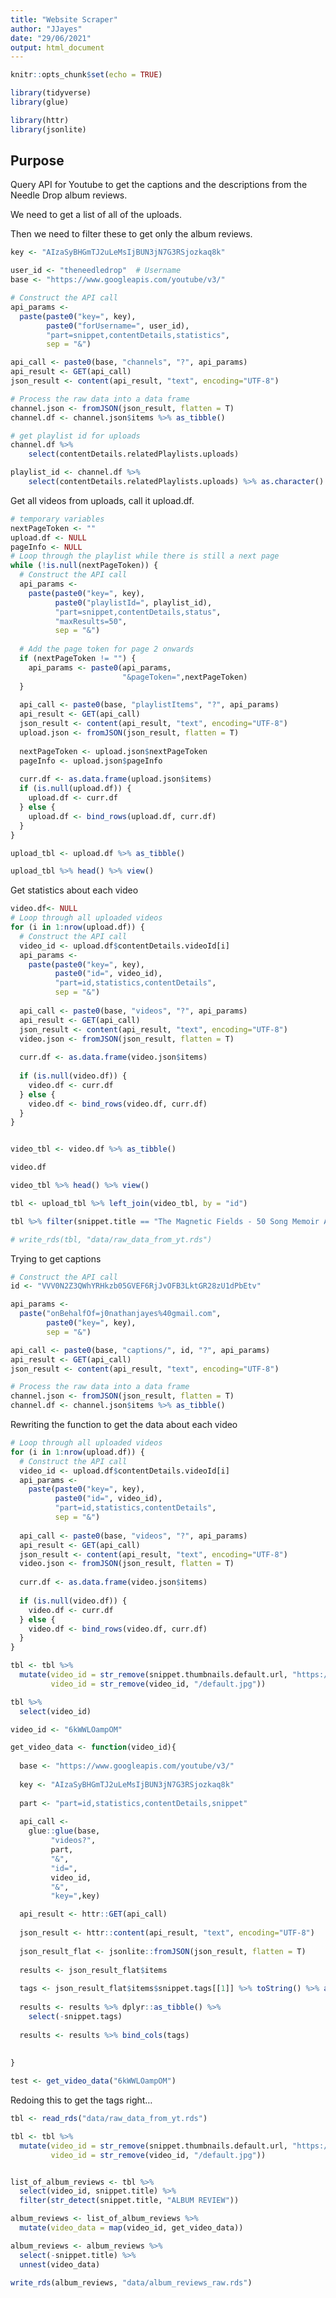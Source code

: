 ```yaml
---
title: "Website Scraper"
author: "JJayes"
date: "29/06/2021"
output: html_document
---
```


```r
knitr::opts_chunk$set(echo = TRUE)

library(tidyverse)
library(glue)

library(httr)
library(jsonlite)

```

## Purpose

Query API for Youtube to get the captions and the descriptions from the Needle Drop album reviews.

We need to get a list of all of the uploads.

Then we need to filter these to get only the album reviews.

```r
key <- "AIzaSyBHGmTJ2uLeMsIjBUN3jN7G3RSjozkaq8k"

user_id <- "theneedledrop"  # Username
base <- "https://www.googleapis.com/youtube/v3/"

```



```r
# Construct the API call
api_params <- 
  paste(paste0("key=", key), 
        paste0("forUsername=", user_id), 
        "part=snippet,contentDetails,statistics",
        sep = "&")

api_call <- paste0(base, "channels", "?", api_params)
api_result <- GET(api_call)
json_result <- content(api_result, "text", encoding="UTF-8")
```

```r
# Process the raw data into a data frame
channel.json <- fromJSON(json_result, flatten = T)
channel.df <- channel.json$items %>% as_tibble()

# get playlist id for uploads
channel.df %>% 
    select(contentDetails.relatedPlaylists.uploads)

playlist_id <- channel.df %>% 
    select(contentDetails.relatedPlaylists.uploads) %>% as.character()

```


Get all videos from uploads, call it upload.df.

```r
# temporary variables
nextPageToken <- ""
upload.df <- NULL
pageInfo <- NULL
# Loop through the playlist while there is still a next page
while (!is.null(nextPageToken)) {
  # Construct the API call
  api_params <- 
    paste(paste0("key=", key), 
          paste0("playlistId=", playlist_id), 
          "part=snippet,contentDetails,status",
          "maxResults=50",
          sep = "&")
  
  # Add the page token for page 2 onwards
  if (nextPageToken != "") {
    api_params <- paste0(api_params,
                         "&pageToken=",nextPageToken)
  }
  
  api_call <- paste0(base, "playlistItems", "?", api_params)
  api_result <- GET(api_call)
  json_result <- content(api_result, "text", encoding="UTF-8")
  upload.json <- fromJSON(json_result, flatten = T)
  
  nextPageToken <- upload.json$nextPageToken
  pageInfo <- upload.json$pageInfo
  
  curr.df <- as.data.frame(upload.json$items)
  if (is.null(upload.df)) {
    upload.df <- curr.df
  } else {
    upload.df <- bind_rows(upload.df, curr.df)
  }
}

upload_tbl <- upload.df %>% as_tibble()

upload_tbl %>% head() %>% view()
```

Get statistics about each video

```r
video.df<- NULL
# Loop through all uploaded videos
for (i in 1:nrow(upload.df)) {
  # Construct the API call
  video_id <- upload.df$contentDetails.videoId[i]
  api_params <- 
    paste(paste0("key=", key), 
          paste0("id=", video_id), 
          "part=id,statistics,contentDetails",
          sep = "&")
  
  api_call <- paste0(base, "videos", "?", api_params)
  api_result <- GET(api_call)
  json_result <- content(api_result, "text", encoding="UTF-8")
  video.json <- fromJSON(json_result, flatten = T)
  
  curr.df <- as.data.frame(video.json$items)
  
  if (is.null(video.df)) {
    video.df <- curr.df
  } else {
    video.df <- bind_rows(video.df, curr.df)
  }
}  


video_tbl <- video.df %>% as_tibble()

video.df

video_tbl %>% head() %>% view()

tbl <- upload_tbl %>% left_join(video_tbl, by = "id")

tbl %>% filter(snippet.title == "The Magnetic Fields - 50 Song Memoir ALBUM REVIEW") %>% select(id)

# write_rds(tbl, "data/raw_data_from_yt.rds")
```


Trying to get captions

```r
# Construct the API call
id <- "VVV0N2Z3QWhYRHkzb05GVEF6RjJvOFB3LktGR28zU1dPbEtv"

api_params <- 
  paste("onBehalfOf=j0nathanjayes%40gmail.com",
        paste0("key=", key), 
        sep = "&")

api_call <- paste0(base, "captions/", id, "?", api_params)
api_result <- GET(api_call)
json_result <- content(api_result, "text", encoding="UTF-8")
```

```r
# Process the raw data into a data frame
channel.json <- fromJSON(json_result, flatten = T)
channel.df <- channel.json$items %>% as_tibble()
```






Rewriting the function to get the data about each video

```r
# Loop through all uploaded videos
for (i in 1:nrow(upload.df)) {
  # Construct the API call
  video_id <- upload.df$contentDetails.videoId[i]
  api_params <- 
    paste(paste0("key=", key), 
          paste0("id=", video_id), 
          "part=id,statistics,contentDetails",
          sep = "&")
  
  api_call <- paste0(base, "videos", "?", api_params)
  api_result <- GET(api_call)
  json_result <- content(api_result, "text", encoding="UTF-8")
  video.json <- fromJSON(json_result, flatten = T)
  
  curr.df <- as.data.frame(video.json$items)
  
  if (is.null(video.df)) {
    video.df <- curr.df
  } else {
    video.df <- bind_rows(video.df, curr.df)
  }
}
```


```r
tbl <- tbl %>%
  mutate(video_id = str_remove(snippet.thumbnails.default.url, "https://i.ytimg.com/vi/"),
         video_id = str_remove(video_id, "/default.jpg"))

tbl %>% 
  select(video_id)
```


```r
video_id <- "6kWWLOampOM"

get_video_data <- function(video_id){
  
  base <- "https://www.googleapis.com/youtube/v3/"
  
  key <- "AIzaSyBHGmTJ2uLeMsIjBUN3jN7G3RSjozkaq8k"
  
  part <- "part=id,statistics,contentDetails,snippet"
  
  api_call <- 
    glue::glue(base,
         "videos?",
         part,
         "&",
         "id=",
         video_id,
         "&",
         "key=",key)

  api_result <- httr::GET(api_call)
  
  json_result <- httr::content(api_result, "text", encoding="UTF-8")
  
  json_result_flat <- jsonlite::fromJSON(json_result, flatten = T)
  
  results <- json_result_flat$items
  
  tags <- json_result_flat$items$snippet.tags[[1]] %>% toString() %>% as_tibble() %>% rename(tags = value)
  
  results <- results %>% dplyr::as_tibble() %>% 
    select(-snippet.tags)
  
  results <- results %>% bind_cols(tags)
    
  
}

test <- get_video_data("6kWWLOampOM")


```

Redoing this to get the tags right...

```r
tbl <- read_rds("data/raw_data_from_yt.rds")

tbl <- tbl %>%
  mutate(video_id = str_remove(snippet.thumbnails.default.url, "https://i.ytimg.com/vi/"),
         video_id = str_remove(video_id, "/default.jpg"))


list_of_album_reviews <- tbl %>% 
  select(video_id, snippet.title) %>% 
  filter(str_detect(snippet.title, "ALBUM REVIEW"))

album_reviews <- list_of_album_reviews %>% 
  mutate(video_data = map(video_id, get_video_data))

album_reviews <- album_reviews %>% 
  select(-snippet.title) %>% 
  unnest(video_data)

write_rds(album_reviews, "data/album_reviews_raw.rds")

```

